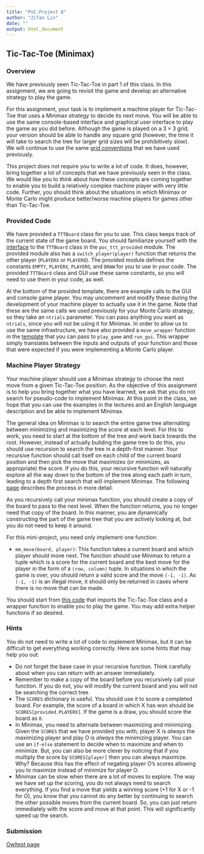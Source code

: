 ```yaml
---
title: "PoC-Project 8"
author: "Zifan Lin"
date: ""
output: html_document
---
```


## Tic-Tac-Toe (Minimax)

### Overview

We have previously seen Tic-Tac-Toe in part 1 of this class. In this assignment, we are going to revisit the game and develop an alternative strategy to play the game.

For this assignment, your task is to implement a machine player for Tic-Tac-Toe that uses a Minimax strategy to decide its next move. You will be able to use the same console-based interface and graphical user interface to play the game as you did before. Although the game is played on a $3 \times 3$ grid, your version should be able to handle any square grid (however, the time it will take to search the tree for larger grid sizes will be prohibitively slow). We will continue to use the same [grid conventions](https://class.coursera.org/principlescomputing2-002/wiki/grids) that we have used previously.

This project does not require you to write a lot of code. It does, however, bring together a lot of concepts that we have previously seen in the class. We would like you to *think* about how these concepts are coming together to enable you to build a relatively complex machine player with very little code. Further, you should think about the situations in which Minimax or Monte Carlo might produce better/worse machine players for games other than Tic-Tac-Toe.

### Provided Code

We have provided a `TTTBoard` class for you to use. This class keeps track of the current state of the game board. You should familiarize yourself with the [interface](https://class.coursera.org/principlescomputing2-002/wiki/TTTBoard) to the `TTTBoard` class in the `poc_ttt_provided` module. The provided module also has a `switch_player(player)` function that returns the other player (`PLAYERX` or `PLAYERO`). The provided module defines the constants `EMPTY`, `PLAYERX`, `PLAYERO`, and `DRAW` for you to use in your code. The provided `TTTBoard` class and GUI use these same constants, so you will need to use them in your code, as well.

At the bottom of the provided template, there are example calls to the GUI and console game player. You may uncomment and modify these during the development of your machine player to actually use it in the game. Note that these are the same calls we used previously for your Monte Carlo strategy, so they take an `ntrials` parameter. You can pass anything you want as `ntrials`, since you will not be using it for Minimax. In order to allow us to use the same infrastructure, we have also provided a `move_wrapper` function in the [template](http://www.codeskulptor.org/#poc_tttmm_template.py) that you can pass to `play_game` and `run_gui`. This wrapper simply translates between the inputs and outputs of your function and those that were expected if you were implementing a Monte Carlo player.

### Machine Player Strategy

Your machine player should use a Minimax strategy to choose the next move from a given Tic-Tac-Toe position. As the objective of this assignment is to help you bring together what you have learned, we ask that you do not search for pseudo-code to implement Minimax. At this point in the class, we hope that you can use the examples in the lectures and an English language description and be able to implement Minimax.

The general idea on Minimax is to search the entire game tree alternating between minimizing and maximizing the score at each level. For this to work, you need to start at the bottom of the tree and work back towards the root. However, instead of actually building the game tree to do this, you should use recursion to search the tree in a depth-first manner. Your recursive function should call itself on each child of the current board position and then pick the move that maximizes (or minimizes, as appropriate) the score. If you do this, your recursive function will naturally explore all the way down to the bottom of the tree along each path in turn, leading to a depth first search that will implement Minimax. The following [page](https://class.coursera.org/principlescomputing2-002/wiki/minimax) describes the process in more detail.

As you recursively call your minimax function, you should create a copy of the board to pass to the next level. When the function returns, you no longer need that copy of the board. In this manner, you are dynamically constructing the part of the game tree that you are actively looking at, but you do not need to keep it around.

For this mini-project, you need only implement one function:

- `mm_move(board, player)`: This function takes a current board and which player should move next. The function should use Minimax to return a tuple which is a score for the current board and the best move for the player in the form of a `(row, column)` tuple. In situations in which the game is over, you should return a valid score and the move `(-1, -1)`. As `(-1, -1)` is an illegal move, it should only be returned in cases where there is no move that can be made.

You should start from [this code](http://www.codeskulptor.org/#poc_tttmm_template.py) that imports the Tic-Tac-Toe class and a wrapper function to enable you to play the game. You may add extra helper functions if so desired.

### Hints

You do not need to write a lot of code to implement Minimax, but it can be difficult to get everything working correctly. Here are some hints that may help you out:

- Do not forget the base case in your recursive function. Think carefully about when you can return with an answer immediately.
- Remember to make a copy of the board before you recursively call your function. If you do not, you will modify the current board and you will not be searching the correct tree.
- The `SCORES` dictionary is useful. You should use it to score a completed board. For example, the score of a board in which X has won should be `SCORES[provided.PLAYERX]`. If the game is a draw, you should score the board as `0`.
- In Minimax, you need to alternate between maximizing and minimizing. Given the `SCORES` that we have provided you with, player X is *always* the maximizing player and play O is *always* the minimizing player. You can use an `if-else` statement to decide when to maximize and when to minimize. But, you can also be more clever by noticing that if you multiply the score by `SCORES[player]` then you can always maximize. Why? Because this has the effect of negating player O's scores allowing you to maximize instead of minimize for player O.
- Minimax can be slow when there are a lot of moves to explore. The way we have set up the scoring, you do not always need to search everything. If you find a move that yields a winning score (+1 for X or -1 for O), you know that you cannot do any better by continuing to search the other possible moves from the current board. So, you can just return immediately with the score and move at that point. This will significantly speed up the search.


### Submission

[Owltest page](http://codeskulptor.appspot.com/owltest?urlTests=poc.poc_tttmm_tests.py&urlPylintConfig=poc.pylint_config.py&imports=%7Bpoc:(poc_ttt_provided,poc_ttt_gui)%7D)

```r


```